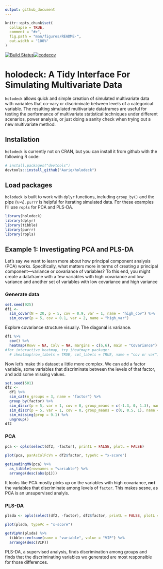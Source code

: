 ```yaml
---
output: github_document
---
```


<!-- README.md is generated from README.Rmd. Please edit that file -->

```r
knitr::opts_chunk$set(
  collapse = TRUE,
  comment = "#>",
  fig.path = "man/figures/README-",
  out.width = "100%"
)
```
[![Build Status](https://travis-ci.org/Aariq/holodeck.svg?branch=master)](https://travis-ci.org/Aariq/holodeck)[![codecov](https://codecov.io/gh/Aariq/holodeck/branch/master/graph/badge.svg)](https://codecov.io/gh/Aariq/holodeck)

# holodeck: A Tidy Interface For Simulating Multivariate Data

`holodeck` allows quick and simple creation of simulated multivariate data with variables that co-vary or discriminate between levels of a categorical variable.  The resulting simulated multivariate dataframes are useful for testing the performance of multivariate statistical techniques under different scenarios, power analysis, or just doing a sanity check when trying out a new multivariate method.

## Installation

`holodeck` is currently not on CRAN, but you can install it from github with the following R code:

``` r
# install.packages("devtools")
devtools::install_github("Aariq/holodeck")
```

## Load packages

`holodeck` is built to work with `dplyr` functions, including `group_by()` and the pipe (` %>% `). `purrr` is helpful for iterating simulated data.  For these examples I'll use `ropls` for PCA and PLS-DA.

```r
library(holodeck)
library(dplyr)
library(tibble)
library(purrr)
library(ropls)
```

## Example 1: Investigating PCA and PLS-DA

Let's say we want to learn more about how principal component analysis (PCA) works.  Specifically, what matters more in terms of creating a principal component---variance or covariance of variables? To this end, you might create a dataframe with a few variables with high covariance and low variance and another set of variables with low covariance and high variance

### Generate data

```R
set.seed(925)
df1 <- 
  sim_covar(N = 20, p = 5, cov = 0.9, var = 1, name = "high_cov") %>%
  sim_covar(p = 5, cov = 0.1, var = 2, name = "high_var") 
```

Explore covariance structure visually.  The diagonal is variance.

```r
df1 %>% 
  cov() %>%
  heatmap(Rowv = NA, Colv = NA, margins = c(6,6), main = "Covariance")
#for interactive heatmap, try iheatmapr package:
  # iheatmap(row_labels = TRUE, col_labels = TRUE, name = "cov or var")
```

Now let's make this dataset a little more complex. We can add a factor variable, some variables that discriminate between the levels of that factor, and add some missing values.

```r
set.seed(501)
df2 <-
  df1 %>% 
  sim_cat(n_groups = 3, name = "factor") %>% 
  group_by(factor) %>% 
  sim_discr(p = 5, var = 1, cov = 0, group_means = c(-1.3, 0, 1.3), name = "discr") %>% 
  sim_discr(p = 5, var = 1, cov = 0, group_means = c(0, 0.5, 1), name = "discr2") %>% 
  sim_missing(prop = 0.1) %>% 
  ungroup()
df2
```


### PCA

```r
pca <- opls(select(df2, -factor), printL = FALSE, plotL = FALSE)
  
plot(pca, parAsColFcVn = df2$factor, typeVc = "x-score")

getLoadingMN(pca) %>%
  as_tibble(rownames = "variable") %>% 
  arrange(desc(abs(p1)))
```

It looks like PCA mostly picks up on the variables with high covariance, **not** the variables that discriminate among levels of `factor`.  This makes sesne, as PCA is an unsupervised analyis.

### PLS-DA

```r
plsda <- opls(select(df2, -factor), df2$factor, printL = FALSE, plotL = FALSE, predI = 2)

plot(plsda, typeVc = "x-score")

getVipVn(plsda) %>% 
  tibble::enframe(name = "variable", value = "VIP") %>% 
  arrange(desc(VIP))
```

PLS-DA, a supervised analysis, finds discrimination among groups and finds that the discriminating variables we generated are most responsible for those differences.
